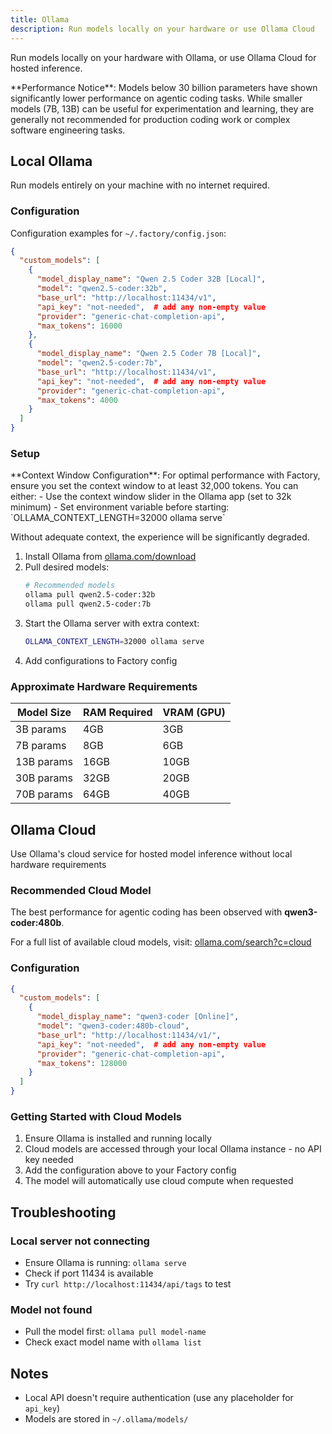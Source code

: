 ```yaml
---
title: Ollama
description: Run models locally on your hardware or use Ollama Cloud
---
```


Run models locally on your hardware with Ollama, or use Ollama Cloud for hosted inference.

<Note>
  **Performance Notice**: Models below 30 billion parameters have shown significantly lower performance on agentic coding tasks. While smaller models (7B, 13B) can be useful for experimentation and learning, they are generally not recommended for production coding work or complex software engineering tasks.
</Note>


## Local Ollama

Run models entirely on your machine with no internet required.

### Configuration

Configuration examples for `~/.factory/config.json`:

```json
{
  "custom_models": [
    {
      "model_display_name": "Qwen 2.5 Coder 32B [Local]",
      "model": "qwen2.5-coder:32b",
      "base_url": "http://localhost:11434/v1",
      "api_key": "not-needed",  # add any non-empty value
      "provider": "generic-chat-completion-api",
      "max_tokens": 16000
    },
    {
      "model_display_name": "Qwen 2.5 Coder 7B [Local]",
      "model": "qwen2.5-coder:7b",
      "base_url": "http://localhost:11434/v1",
      "api_key": "not-needed",  # add any non-empty value
      "provider": "generic-chat-completion-api",
      "max_tokens": 4000
    }
  ]
}
```

### Setup

<Warning>
  **Context Window Configuration**: For optimal performance with Factory, ensure you set the context window to at least 32,000 tokens. You can either:
  - Use the context window slider in the Ollama app (set to 32k minimum)
  - Set environment variable before starting: `OLLAMA_CONTEXT_LENGTH=32000 ollama serve`
  
  Without adequate context, the experience will be significantly degraded.
</Warning>

1. Install Ollama from [ollama.com/download](https://ollama.com/download)
2. Pull desired models:
   ```bash
   # Recommended models
   ollama pull qwen2.5-coder:32b
   ollama pull qwen2.5-coder:7b
   ```
3. Start the Ollama server with extra context:
   ```bash
   OLLAMA_CONTEXT_LENGTH=32000 ollama serve
   ```
4. Add configurations to Factory config


### Approximate Hardware Requirements

| Model Size | RAM Required | VRAM (GPU) |
|-----------|--------------|------------|
| 3B params | 4GB | 3GB |
| 7B params | 8GB | 6GB |
| 13B params | 16GB | 10GB |
| 30B params | 32GB | 20GB |
| 70B params | 64GB | 40GB |

## Ollama Cloud

Use Ollama's cloud service for hosted model inference without local hardware requirements

### Recommended Cloud Model

The best performance for agentic coding has been observed with **qwen3-coder:480b**. 

For a full list of available cloud models, visit: [ollama.com/search?c=cloud](https://ollama.com/search?c=cloud)

### Configuration

```json
{
  "custom_models": [
    {
      "model_display_name": "qwen3-coder [Online]",
      "model": "qwen3-coder:480b-cloud",
      "base_url": "http://localhost:11434/v1/",
      "api_key": "not-needed",  # add any non-empty value
      "provider": "generic-chat-completion-api",
      "max_tokens": 128000
    }
  ]
}
```

### Getting Started with Cloud Models

1. Ensure Ollama is installed and running locally
2. Cloud models are accessed through your local Ollama instance - no API key needed
3. Add the configuration above to your Factory config
4. The model will automatically use cloud compute when requested

## Troubleshooting

### Local server not connecting
- Ensure Ollama is running: `ollama serve`
- Check if port 11434 is available
- Try `curl http://localhost:11434/api/tags` to test

### Model not found
- Pull the model first: `ollama pull model-name`
- Check exact model name with `ollama list`

## Notes

- Local API doesn't require authentication (use any placeholder for `api_key`)
- Models are stored in `~/.ollama/models/`
